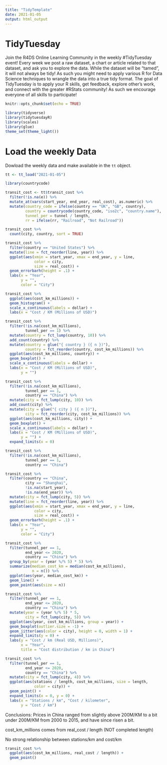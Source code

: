```yaml
---
title: "TidyTemplate"
date: 2021-01-05
output: html_output
---
```


# TidyTuesday

Join the R4DS Online Learning Community in the weekly #TidyTuesday event!
Every week we post a raw dataset, a chart or article related to that dataset, and ask you to explore the data.
While the dataset will be “tamed”, it will not always be tidy! As such you might need to apply various R for Data Science techniques to wrangle the data into a true tidy format.
The goal of TidyTuesday is to apply your R skills, get feedback, explore other’s work, and connect with the greater #RStats community!
As such we encourage everyone of all skills to participate!

```r

knitr::opts_chunk$set(echo = TRUE)

library(tidyverse)
library(tidytuesdayR)
library(scales)
library(glue)
theme_set(theme_light())

```

# Load the weekly Data

Dowload the weekly data and make available in the `tt` object.

```r

tt <- tt_load("2021-01-05")

library(countrycode)

transit_cost <- tt$transit_cost %>%
  filter(!is.na(e)) %>%
  mutate_at(vars(start_year, end_year, real_cost), as.numeric) %>%
  mutate(country_code = ifelse(country == "UK", "GB", country),
         country = countrycode(country_code, "iso2c", "country.name"),
         tunnel_per = tunnel / length,
         rr = ifelse(rr, "Railroad", "Not Railroad"))
```

```r
transit_cost %>%
  count(city, country, sort = TRUE)

transit_cost %>%
  filter(country == "United States") %>%
  mutate(line = fct_reorder(line, year)) %>%
  ggplot(aes(xmin = start_year, xmax = end_year, y = line,
             color = city,
             size = real_cost)) +
  geom_errorbarh(height = .1) +
  labs(x = "Year",
       y = "",
       color = "City")

transit_cost %>%
  ggplot(aes(cost_km_millions)) +
  geom_histogram() +
  scale_x_continuous(labels = dollar) +
  labs(x = "Cost / KM (Millions of USD)")

transit_cost %>%
  filter(!is.na(cost_km_millions),
         tunnel_per == 1) %>%
  mutate(country = fct_lump(country, 10)) %>%
  add_count(country) %>%
  mutate(country = glue("{ country } ({ n })"),
         country = fct_reorder(country, cost_km_millions)) %>%
  ggplot(aes(cost_km_millions, country)) +
  geom_boxplot() +
  scale_x_continuous(labels = dollar) +
  labs(x = "Cost / KM (Millions of USD)",
       y = "")
```

```r
transit_cost %>%
  filter(!is.na(cost_km_millions),
         tunnel_per == 1,
         country == "China") %>%
  mutate(city = fct_lump(city, 10)) %>%
  add_count(city) %>%
  mutate(city = glue("{ city } ({ n })"),
         city = fct_reorder(city, cost_km_millions)) %>%
  ggplot(aes(cost_km_millions, city)) +
  geom_boxplot() +
  scale_x_continuous(labels = dollar) +
  labs(x = "Cost / KM (Millions of USD)",
       y = "") +
  expand_limits(x = 0)

transit_cost %>%
  filter(!is.na(cost_km_millions),
         tunnel_per == 1,
         country == "China")
```


```r
transit_cost %>%
  filter(country == "China",
         city == "Shanghai",
         !is.na(start_year),
         !is.na(end_year)) %>%
  mutate(city = fct_lump(city, 5)) %>%
  mutate(line = fct_reorder(line, year)) %>%
  ggplot(aes(xmin = start_year, xmax = end_year, y = line,
             color = city,
             size = real_cost)) +
  geom_errorbarh(height = .1) +
  labs(x = "Year",
       y = "",
       color = "City")

transit_cost %>%
  filter(tunnel_per == 1,
         end_year <= 2020,
         country == "China") %>%
  group_by(year = (year %/% 5) * 5) %>%
  summarize(median_cost_km = median(cost_km_millions),
            n = n()) %>%
  ggplot(aes(year, median_cost_km)) +
  geom_line() +
  geom_point(aes(size = n))

transit_cost %>%
  filter(tunnel_per == 1,
         end_year <= 2020,
         country == "China") %>%
  mutate(year = (year %/% 5) * 5,
         city = fct_lump(city, 5)) %>%
  ggplot(aes(year, cost_km_millions, group = year)) +
  geom_boxplot(outlier.size = -1) +
  geom_jitter(aes(color = city), height = 0, width = 1) +
  expand_limits(y = 0) +
  labs(y = "Cost / km (Real USD, Millions)",
       x = "Year",
       title = "Cost distribution / km in China")

transit_cost %>%
  filter(tunnel_per == 1,
         end_year <= 2020,
         country == "China") %>%
  mutate(city = fct_lump(city, 4)) %>%
  ggplot(aes(stations / length, cost_km_millions, size = length,
             color = city)) +
  geom_point() +
  expand_limits(x = 0, y = 0) +
  labs(x = "Stations / km", "Cost / kilometer",
       y = "Cost / km")
```

Conclusions: Prices in China ranged from slightly above 200M/KM to a bit under 200M/KM from 2000 to 2015, and have since risen a bit.

cost_km_millions comes from real_cost / length (NOT completed length)

No strong relationship between stations/km and cost/km

```r
transit_cost %>%
  ggplot(aes(cost_km_millions, real_cost / length)) +
  geom_point()
```

